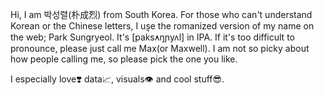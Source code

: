
Hi, I am 박성렬(朴成烈) from South Korea. For those who can't understand Korean or the Chinese letters, I use the romanized version of my name on the web; Park Sungryeol. It's \[pak̚s̕ʌŋɲyʌl] in IPA. If it's too difficult to pronounce, please just call me Max(or Maxwell). I am not so picky about how people calling me, so please pick the one you like.

I especially love❣️ data📈, visuals👁️ and cool stuff😎.

<ContactItem link="https://codepen.io/rabelais88" label="Codepen" icon="codepen" />

<ContactItem link="https://www.linkedin.com/in/sungryeol-park-958861b8?originalSubdomain=kr" label="LinkedIn" icon="linkedin" />

<ContactItem link="https://github.com/rabelais88" label="Github" icon="github" />

<ContactItem link="https://instagram.com/rabelais" label="Instagram" icon="instagram" />

<ContactItem link="https://observablehq.com/@rabelais" label="Observable HQ" icon="observable" />

<ContactItem link="https://stackoverflow.com/users/9292770/sungryeol" label="Stackoverflow" icon="stackoverflow" />

<ContactItem link="https://sungryeol.surge.sh/resume-kr" label="국문 이력서" icon="link-skewed" />

